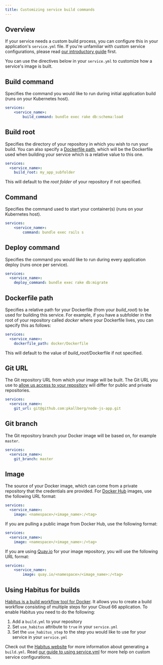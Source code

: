 ```yaml
---
title: Customizing service build commands
---
```


## Overview

If your service needs a custom build process, you can configure this in your application's `service.yml` file. If you're unfamiliar with custom service configurations, please read [our introductory guide](/docs/build-and-config/docker-service-configuration) first. 

You can use the directives below in your `service.yml` to customize how a service's image is built.

## Build command

Specifies the command you would like to run during initial application build (runs on your Kubernetes host).

```yaml
services:
    <service_name>:
        build_command: bundle exec rake db:schema:load
```

## Build root

Specifies the directory of your repository in which you wish to run your build. You can also specify a [Dockerfile path](#dockerfile-path), which will be the Dockerfile used when building your service which is a relative value to this one.

```yaml
services:
  <service_name>:
    build_root: my_app_subfolder
```

This will default to the *root folder* of your repository if not specified.

## Command

Specifies the command used to start your container(s) (runs on your Kubernetes host).

```yaml
services:
    <service_name>:
        command: bundle exec rails s
```

## Deploy command

Specifies the command you would like to run during every application deploy (runs once per service).

```yaml
services:
  <service_name>:
    deploy_command: bundle exec rake db:migrate
```

## Dockerfile path

Specifies a relative path for your Dockerfile (from your *build_root*) to be used for building this service. For example, if you have a subfolder in the root of your repository called *docker* where your Dockerfile lives, you can specify this as follows:

```yaml
services:
  <service_name>:
    dockerfile_path: docker/Dockerfile

```

This will default to the value of *build_root*/Dockerfile if not specified.

## Git URL

The Git repository URL from which your image will be built. The Git URL you use to [allow us access to your repository](/docs/cloud-66-101/access-your-code) will differ for public and private repositories.

```yaml
services:
  <service_name>:
    git_url: git@github.com:pkallberg/node-js-app.git
```

## Git branch

The Git repository branch your Docker image will be based on, for example `master`.

```yaml
services:
  <service_name>:
    git_branch: master
```

## Image

The source of your Docker image, which can come from a private repository that the credentials are provided. For [Docker Hub](https://registry.hub.docker.com/) images, use the following URL format:

```yaml
services:
  <service_name>:
    image: <namespace>/<image_name>:/<tag>
```

If you are pulling a public image from Docker Hub, use the following format:

```yaml
services:
  <service_name>:
    image: <namespace>/<image_name>:/<tag>
```

If you are using [Quay.io](https://quay.io/) for your image repository, you will use the following URL format:

```yaml
services:
    <service_name>:
        image: quay.io/<namespace>/<image_name>:/<tag>
```

## Using Habitus for builds

[Habitus is a build workflow tool for Docker](https://www.habitus.io/). It allows you to create a build workflow consisting of multiple steps for your Cloud 66 application. To enable Habitus you need to do the following:

1. Add a `build.yml` to your repository
2. Set `use_habitus` attribute to `true` in your `service.yml`
3. Set the `use_habitus_step` to the step you would like to use for your service in your `service.yml`

Check out the [Habitus website](https://www.habitus.io/) for more information about generating a `build.yml`. Read [our guide to using service.yml](/docs/build-and-config/docker-service-configuration) for more help on custom service configurations.	